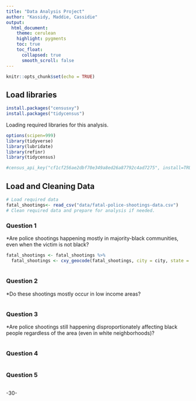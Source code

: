 ```yaml
---
title: "Data Analysis Project"
author: "Kassidy, Maddie, Cassidie"
output:
  html_document:
    theme: cerulean
    highlight: pygments
    toc: true
    toc_float:
      collapsed: true
      smooth_scroll: false
---
```


```r
knitr::opts_chunk$set(echo = TRUE)
```

## Load libraries
```r
install.packages("censusxy")
install.packages("tidycensus")
```

Loading required libraries for this analysis.

```r
options(scipen=999)
library(tidyverse)
library(lubridate)
library(refinr)
library(tidycensus)
```

```r
#census_api_key("cf1cf256ae2dbf70e349a8ed26a87792c4ad7275", install=TRUE)
```

## Load and Cleaning Data

```r
# Load required data
fatal_shootings<- read_csv("data/fatal-police-shootings-data.csv") 
# Clean required data and prepare for analysis if needed. 


```



### Question 1
*Are police shootings happening mostly in majority-black communities, even when the victim is not black?

```r
fatal_shootings <- fatal_shootings %>%
  fatal_shootings <- cxy_geocode(fatal_shootings, city = city, state = state, latitude = latitude, longitude = longitude, class = "sf", return = "geographies")
  
```

### Question 2
*Do these shootings mostly occur in low income areas? 

```r

```

### Question 3
*Are police shootings still happening disproportionately affecting black people regardless of the area (even in white neighborhoods)?

```r

```

### Question 4



```r

```

### Question 5


```r


```

-30-